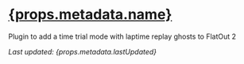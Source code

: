 # [{props.metadata.name}](/project/fo2-timetrial)

Plugin to add a time trial mode with laptime replay ghosts to FlatOut 2

_Last updated: {props.metadata.lastUpdated}_